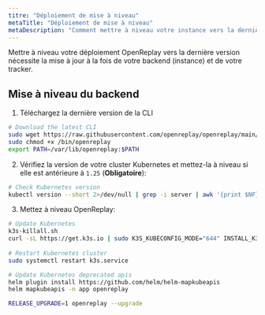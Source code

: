 ```yaml
---
titre: "Déploiement de mise à niveau"
metaTitle: "Déploiement de mise à niveau"
metaDescription: "Comment mettre à niveau votre instance vers la dernière version d'OpenReplay."
---
```


Mettre à niveau votre déploiement OpenReplay vers la dernière version nécessite la mise à jour à la fois de votre backend (instance) et de votre tracker.

## Mise à niveau du backend

1. Téléchargez la dernière version de la CLI


```bash
# Download the latest CLI
sudo wget https://raw.githubusercontent.com/openreplay/openreplay/main/scripts/helmcharts/openreplay-cli -O /bin/openreplay 
sudo chmod +x /bin/openreplay
export PATH=/var/lib/openreplay:$PATH
```


2. Vérifiez la version de votre cluster Kubernetes et mettez-la à niveau si elle est antérieure à `1.25` (**Obligatoire**):


```bash
# Check Kubernetes version
kubectl version --short 2>/dev/null | grep -i server | awk '{print $NF}'
```


3. Mettez à niveau OpenReplay:


```bash
# Update Kubernetes
k3s-killall.sh
curl -sL https://get.k3s.io | sudo K3S_KUBECONFIG_MODE="644" INSTALL_K3S_VERSION='v1.25.6+k3s1' INSTALL_K3S_EXEC="--disable=traefik" sh -
	
# Restart Kubernetes cluster
sudo systemctl restart k3s.service

# Update Kubernetes deprecated apis
helm plugin install https://github.com/helm/helm-mapkubeapis
helm mapkubeapis -n app openreplay
```

```bash
RELEASE_UPGRADE=1 openreplay --upgrade
```
